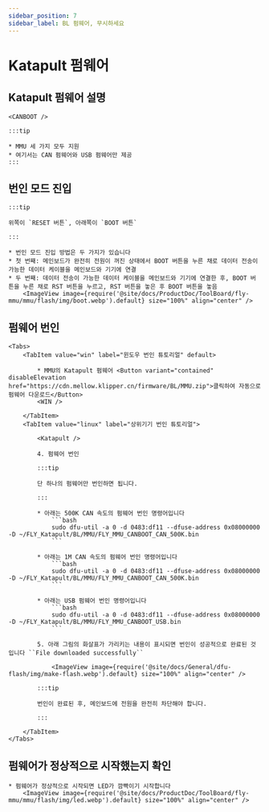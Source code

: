 ```yaml
---
sidebar_position: 7
sidebar_label: BL 펌웨어, 무시하세요
---
```







# Katapult 펌웨어

## Katapult 펌웨어 설명

    <CANBOOT />

    :::tip

    * MMU 세 가지 모두 지원
    * 여기서는 CAN 펌웨어와 USB 펌웨어만 제공
    :::

## 번인 모드 진입

    :::tip

    위쪽이 `RESET 버튼`, 아래쪽이 `BOOT 버튼`

    :::

    * 번인 모드 진입 방법은 두 가지가 있습니다
    * 첫 번째: 메인보드가 완전히 전원이 꺼진 상태에서 BOOT 버튼을 누른 채로 데이터 전송이 가능한 데이터 케이블을 메인보드와 기기에 연결
    * 두 번째: 데이터 전송이 가능한 데이터 케이블을 메인보드와 기기에 연결한 후, BOOT 버튼을 누른 채로 RST 버튼을 누르고, RST 버튼을 놓은 후 BOOT 버튼을 놓음
        <ImageView image={require('@site/docs/ProductDoc/ToolBoard/fly-mmu/mmu/flash/img/boot.webp').default} size="100%" align="center" />

## 펌웨어 번인
    <Tabs>
        <TabItem value="win" label="윈도우 번인 튜토리얼" default>
        
            * MMU의 Katapult 펌웨어 <Button variant="contained" disableElevation href="https://cdn.mellow.klipper.cn/firmware/BL/MMU.zip">클릭하여 자동으로 펌웨어 다운로드</Button>
            <WIN />
            
        </TabItem>
        <TabItem value="linux" label="상위기기 번인 튜토리얼">
            
            <Katapult />

            4. 펌웨어 번인

            :::tip

            단 하나의 펌웨어만 번인하면 됩니다.

            :::

            * 아래는 500K CAN 속도의 펌웨어 번인 명령어입니다
                ```bash
                sudo dfu-util -a 0 -d 0483:df11 --dfuse-address 0x08000000 -D ~/FLY_Katapult/BL/MMU/FLY_MMU_CANBOOT_CAN_500K.bin
                ```
                       
            * 아래는 1M CAN 속도의 펌웨어 번인 명령어입니다
                ```bash
                sudo dfu-util -a 0 -d 0483:df11 --dfuse-address 0x08000000 -D ~/FLY_Katapult/BL/MMU/FLY_MMU_CANBOOT_CAN_500K.bin
                ```

            * 아래는 USB 펌웨어 번인 명령어입니다
                ```bash
                sudo dfu-util -a 0 -d 0483:df11 --dfuse-address 0x08000000 -D ~/FLY_Katapult/BL/MMU/FLY_MMU_CANBOOT_USB.bin
                ```

            5. 아래 그림의 화살표가 가리키는 내용이 표시되면 번인이 성공적으로 완료된 것입니다 ``File downloaded successfully``

                <ImageView image={require('@site/docs/General/dfu-flash/img/make-flash.webp').default} size="100%" align="center" />

            :::tip

            번인이 완료된 후, 메인보드에 전원을 완전히 차단해야 합니다.

            :::

        </TabItem>
    </Tabs>

## 펌웨어가 정상적으로 시작했는지 확인

    * 펌웨어가 정상적으로 시작되면 LED가 깜빡이기 시작합니다
        <ImageView image={require('@site/docs/ProductDoc/ToolBoard/fly-mmu/mmu/flash/img/led.webp').default} size="100%" align="center" />

